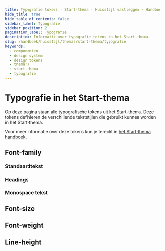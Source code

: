 ```yaml
---
title: Typografie tokens · Start-thema · Huisstijl vastleggen · Handboek
hide_title: true
hide_table_of_contents: false
sidebar_label: Typografie
sidebar_position: 2
pagination_label: Typografie
description: Informatie over typografie tokens in het Start-thema.
slug: /handboek/huisstijl/themas/start-thema/typografie
keywords:
  - componenten
  - design system
  - design tokens
  - thema's
  - start-thema
  - typografie
---
```



# Typografie in het Start-thema

<Paragraph lead>
  Op deze pagina staan alle typografische tokens uit het Start-thema. Deze tokens definieren de verschillende
  tekststijlen die gebruikt kunnen worden in het Start-thema.
</Paragraph>

Voor meer informatie over deze tokens kun je terecht in [het Start-thema handboek](/handboek/huisstijl/themas/start-thema).

## Font-family

### Standaardtekst

<CommonDesignTokensTable type="text" item="font-family" subitem="default" />

### Headings

<CommonDesignTokensTable type="heading" item="font-family" />

### Monospace tekst

<CommonDesignTokensTable type="text" item="font-family" subitem="monospace" />

## Font-size

<CommonDesignTokensTable type="text" item="font-size" />

## Font-weight

<CommonDesignTokensTable type="text" item="font-weight" />

## Line-height

<CommonDesignTokensTable type="text" item="line-height" />
